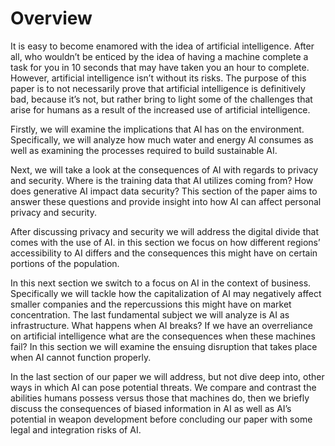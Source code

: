# Overview 

It is easy to become enamored with the idea of artificial intelligence. After all, who wouldn’t be enticed by the idea of having a machine complete a task for you in 10 seconds that may have taken you an hour to complete. However, artificial intelligence isn’t without its risks. The purpose of this paper is to not necessarily prove that artificial intelligence is definitively bad, because it's not, but rather bring to light some of the challenges that arise for humans as a result of the increased use of artificial intelligence.

Firstly, we will examine the implications that AI has on the environment. Specifically, we will analyze how much water and energy AI consumes as well as examining the processes required to build sustainable AI.

Next, we will take a look at the consequences of AI with regards to privacy and security. Where is the training data that AI utilizes coming from? How does generative AI impact data security? This section of the paper aims to answer these questions and provide insight into how AI can affect personal privacy and security. 

After discussing privacy and security we will address the digital divide that comes with the use of AI. in this section we focus on how different regions’ accessibility to AI differs and the consequences this might have on certain portions of the population. 

In this next section we switch to a focus on AI in the context of business. Specifically we will tackle how the capitalization of AI may negatively affect smaller companies and the repercussions this might have on market concentration. 
The last fundamental subject we will analyze is AI as infrastructure. What happens when AI breaks? If we have an overreliance on artificial intelligence what are the consequences when these machines fail? In this section we will examine the ensuing disruption that takes place when AI cannot function properly. 

In the last section of our paper we will address, but not dive deep into, other ways in which AI can pose potential threats. We compare and contrast the abilities humans possess versus those that machines do, then we briefly discuss the consequences of biased information in AI as well as AI’s potential in weapon development before concluding our paper with some legal and integration risks of AI. 